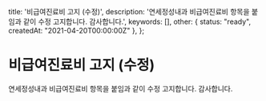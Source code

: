   title: '비급여진료비 고지 (수정)',
  description: '연세정성내과 비급여진료비 항목을 붙임과 같이 수정 고지합니다. 감사합니다.',
  keywords: [],
  other: { status: "ready", createdAt: "2021-04-20T00:00:00Z" },
};

# 비급여진료비 고지 (수정)

연세정성내과 비급여진료비 항목을 붙임과 같이 수정 고지합니다. 감사합니다.
